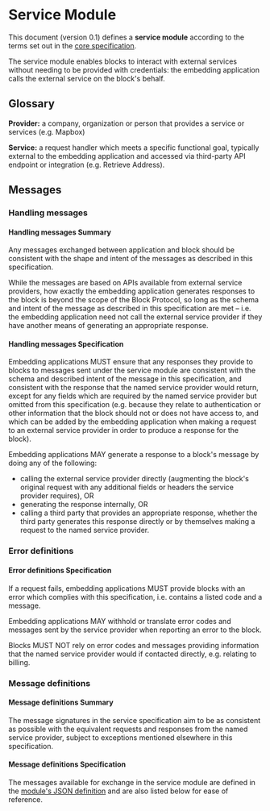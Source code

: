 # Service Module

This document (version 0.1) defines a **service module** according to the terms set out in the [core specification](https://blockprotocol.org/spec/core).

The service module enables blocks to interact with external services without needing to be provided with credentials: the embedding application calls the external service on the block's behalf.

## Glossary

**Provider:** a company, organization or person that provides a service or services (e.g. Mapbox)

**Service:** a request handler which meets a specific functional goal, typically external to the embedding application and accessed via third-party API endpoint or integration (e.g. Retrieve Address).

## Messages

### Handling messages

#### <Hidden>Handling messages </Hidden>Summary

Any messages exchanged between application and block should be consistent with the shape and intent of the messages as described in this specification.

While the messages are based on APIs available from external service providers, how exactly the embedding application generates responses to the block is beyond the scope of the Block Protocol, so long as the schema and intent of the message as described in this specification are met – i.e. the embedding application need not call the external service provider if they have another means of generating an appropriate response.

#### <Hidden>Handling messages </Hidden>Specification

Embedding applications MUST ensure that any responses they provide to blocks to messages sent under the service module are consistent with the schema and described intent of the message in this specification, and consistent with the response that the named service provider would return, except for any fields which are required by the named service provider but omitted from this specification (e.g. because they relate to authentication or other information that the block should not or does not have access to, and which can be added by the embedding application when making a request to an external service provider in order to produce a response for the block).

Embedding applications MAY generate a response to a block's message by doing any of the following:

- calling the external service provider directly (augmenting the block's original request with any additional fields or headers the service provider requires), OR
- generating the response internally, OR
- calling a third party that provides an appropriate response, whether the third party generates this response directly or by themselves making a request to the named service provider.

### Error definitions

#### <Hidden>Error definitions </Hidden>Specification

If a request fails, embedding applications MUST provide blocks with an error which complies with this specification, i.e. contains a listed code and a message.

Embedding applications MAY withhold or translate error codes and messages sent by the service provider when reporting an error to the block.

Blocks MUST NOT rely on error codes and messages providing information that the named service provider would if contacted directly, e.g. relating to billing.

### Message definitions

#### <Hidden>Message definitions </Hidden>Summary

The message signatures in the service specification aim to be as consistent as possible with the equivalent requests and responses from the named service provider, subject to exceptions mentioned elsewhere in this specification.

#### <Hidden>Message definitions </Hidden>Specification

The messages available for exchange in the service module are defined in the [module's JSON definition](https://github.com/blockprotocol/blockprotocol/blob/main/libs/%40blockprotocol/service/src/service-module.json#L5) and are also
listed below for ease of reference.

<ServiceModuleMessageList />
